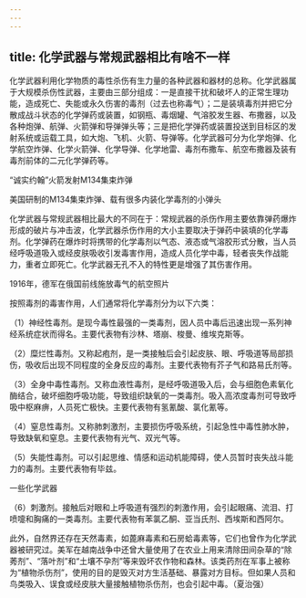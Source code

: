 ```yaml
---
---
---
```

title: 化学武器与常规武器相比有啥不一样
---




化学武器利用化学物质的毒性杀伤有生力量的各种武器和器材的总称。化学武器属于大规模杀伤性武器，主要由三部分组成：一是直接干扰和破坏人的正常生理功能，造成死亡、失能或永久伤害的毒剂（过去也称毒气）；二是装填毒剂并把它分散成战斗状态的化学弹药或装置，如钢瓶、毒烟罐、气溶胶发生器、布撒器，以及各种炮弹、航弹、火箭弹和导弹弹头等；三是把化学弹药或装置投送到目标区的发射系统或运载工具，如大炮、飞机、火箭、导弹等。化学武器可分为化学炮弹、化学航空炸弹、化学火箭弹、化学导弹、化学地雷、毒剂布撒车、航空布撒器及装有毒剂前体的二元化学弹药等。

“诚实约翰”火箭发射M134集束炸弹



美国研制的M134集束炸弹、载有很多内装化学毒剂的小弹头



化学武器与常规武器相比最大的不同在于：常规武器的杀伤作用主要依靠弹药爆炸形成的破片与冲击波，化学武器杀伤作用的大小主要取决于弹药中装填的化学毒剂。化学弹药在爆炸时将携带的化学毒剂以气态、液态或气溶胶形式分散，当人员经呼吸道吸入或经皮肤吸收引发毒害作用，造成人员化学中毒，轻者丧失作战能力，重者立即死亡。化学武器无孔不入的特性更是增强了其伤害作用。

1916年，德军在俄国前线施放毒气的航空照片



按照毒剂的毒害作用，人们通常将化学毒剂分为以下六类：

（1）神经性毒剂。是现今毒性最强的一类毒剂，因人员中毒后迅速出现一系列神经系统症状而得名。主要代表物有沙林、塔崩、梭曼、维埃克斯等。

（2）糜烂性毒剂。又称起疱剂，是一类接触后会引起皮肤、眼、呼吸道等局部损伤，吸收后出现不同程度的全身反应的毒剂。主要代表物有芥子气和路易氏剂等。

（3）全身中毒性毒剂。又称血液性毒剂，是经呼吸道吸入后，会与细胞色素氧化酶结合，破坏细胞呼吸功能，导致组织缺氧的一类毒剂。吸入高浓度毒剂可导致呼吸中枢麻痹，人员死亡极快。主要代表物有氢氰酸、氯化氰等。

（4）窒息性毒剂。又称肺刺激剂，主要损伤呼吸系统，引起急性中毒性肺水肿，导致缺氧和窒息。主要代表物有光气、双光气等。

（5）失能性毒剂。可以引起思维、情感和运动机能障碍，使人员暂时丧失战斗能力的毒剂。主要代表物有毕兹。

一些化学武器



（6）刺激剂。接触后对眼和上呼吸道有强烈的刺激作用，会引起眼痛、流泪、打喷嚏和胸痛的一类毒剂。主要代表物有苯氯乙酮、亚当氏剂、西埃斯和西阿尔。

此外，自然界还存在天然毒素，如蓖麻毒素和石房蛤毒素等，它们也曾作为化学武器被研究过。美军在越南战争中还曾大量使用了在农业上用来清除田间杂草的“除莠剂”、“落叶剂”和“土壤不孕剂”等来毁坏农作物和森林。该类药剂在军事上被称为“植物杀伤剂”，使用的目的是毁灭对方生活基础、暴露对方目标。但如果人员和鸟类吸入、误食或经皮肤大量接触植物杀伤剂，也会引起中毒。（夏治强）